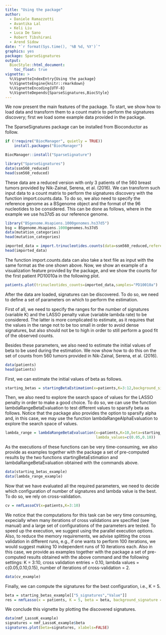```yaml
---
title: "Using the package"
author: 
  - Daniele Ramazzotti
  - Avantika Lal
  - Keli Liu
  - Luca De Sano
  - Robert Tibshirani
  - Arend Sidow
date: "`r format(Sys.time(), '%B %d, %Y')`"
graphics: yes
package: SparseSignatures
output:
  BiocStyle::html_document:
    toc_float: true
vignette: >
  %\VignetteIndexEntry{Using the package}
  %\VignetteEngine{knitr::rmarkdown}
  %\VignetteEncoding{UTF-8}
  %\VignetteDepends{SparseSignatures,BiocStyle}
---
```


We now present the main features of the package. To start, we show how to load data and transform them to a count matrix to perform the signatures discovery; first we load some example data provided in the package. 


The SparseSignatures package can be installed from Bioconductor as follow.

```r
if (!require("BiocManager", quietly = TRUE))
    install.packages("BiocManager")

BiocManager::install("SparseSignature")
```

```r
library("SparseSignatures")
data(ssm560_reduced)
head(ssm560_reduced)
```

These data are a reduced version with only 3 patients of the 560 breast tumors provided by Nik-Zainal, Serena, et al. (2016). We can transform such input data to a count matrix to perform the signatures discovery with the function import.counts.data. To do so, we also need to specify the reference genome as a BSgenome object and the format of the 96 nucleotides to be considered. This can be done as follows, where in the example we use hs37d5 as our reference genome. 

```r
library("BSgenome.Hsapiens.1000genomes.hs37d5")
bsg = BSgenome.Hsapiens.1000genomes.hs37d5
data(mutation_categories)
head(mutation_categories)
```

```r
imported_data = import.trinucleotides.counts(data=ssm560_reduced,reference=bsg)
head(imported_data)
```

The function import.counts.data can also take a text file as input with the same format as the one shown above. Now, we show an example of a visualization feature provided by the package, and we show the counts for the first patient PD10010a in the following plot. 

```r
patients.plot(trinucleotides_counts=imported_data,samples="PD10010a")
```

After the data are loaded, signatures can be discovered. To do so, we need to define a set of parameters on which to perform the estimation. 

First of all, we need to specify the ranges for the number of signatures (variable K) and the LASSO penalty value (variable lambda rate) to be considered. The latter is more complicated to estimate, as it requires that the values in the range not to be too small in order to avoid dense signatures, but also should not be to high in order to still perform a good fit of the observed counts. 

Besides these parameters, we also need to estimate the initial values of beta to be used during the estimation. We now show how to do this on the set of counts from 560 tumors provided in Nik-Zainal, Serena, et al. (2016). 

```r
data(patients)
head(patients)
```

First, we can estimate the initial values of beta as follows. 

```r
starting_betas = startingBetaEstimation(x=patients,K=3:12,background_signature=background)
```

Then, we also need to explore the search space of values for the LASSO penalty in order to make a good choice. To do so, we can use the function lambdaRangeBetaEvaluation to test different values to sparsify beta as follows. Notice that the package also provides the option to sparsify alpha and, in this case, we may use the function lambdaRangeAlphaEvaluation to explore the search space of values. 

```r
lambda_range = lambdaRangeBetaEvaluation(x=patients,K=10,beta=starting_betas[[8,1]],
                                         lambda_values=c(0.05,0.10))
```

As the executions of these functions can be very time-consuming, we also provide as examples together with the package a set of pre-computed results by the two functions startingBetaEstimation and lambdaRangeBetaEvaluation obtained with the commands above. 

```r
data(starting_betas_example)
data(lambda_range_example)
```

Now that we have evaluated all the required parameters, we need to decide which configuration of number of signatures and lambda value is the best. To do so, we rely on cross-validation. 

```r
cv = nmfLassoCV(x=patients,K=3:10)
```

We notice that the computations for this task can be very time consuming, expecially when many iterations of cross validations are specified (see manual) and a large set of configurations of the parameters are tested. To speed up the execution, we suggest using the parallel execution options. Also, to reduce the memory requirements, we advise splitting the cross validation in different runs, e.g., if one wants to perform 100 iterations, we would suggest making 10 independent runs of 10 iterations each. Also in this case, we provide as examples together with the package a set of pre-computed results obtained with the above command and the following settings: K = 3:10, cross validation entries = 0.10, lambda values = c(0.05,0.10,0.15), number of iterations of cross-validation = 2. 

```r
data(cv_example)
```

Finally, we can compute the signatures for the best configuration, i.e., K = 5. 

```r
beta = starting_betas_example[["5_signatures","Value"]]
res = nmfLasso(x = patients, K = 5, beta = beta, background_signature = background, seed = 12345)
```


We conclude this vignette by plotting the discovered signatures. 

```r
data(nmf_LassoK_example)
signatures = nmf_LassoK_example$beta
signatures.plot(beta=signatures, xlabels=FALSE)
```
